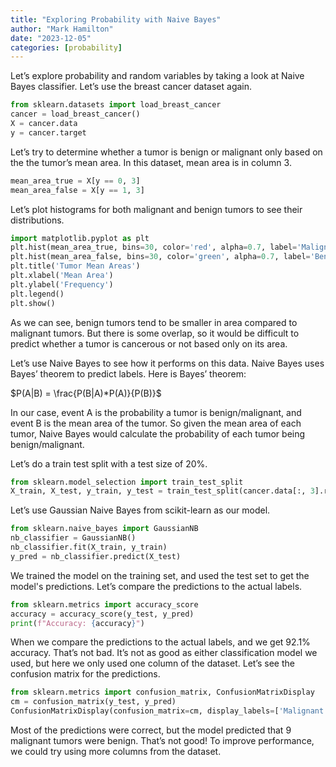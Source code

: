 ```yaml
---
title: "Exploring Probability with Naive Bayes"
author: "Mark Hamilton"
date: "2023-12-05"
categories: [probability]
---
```


Let's explore probability and random variables by taking a look at Naive Bayes classifier. Let's use the breast cancer dataset again.

```python
from sklearn.datasets import load_breast_cancer
cancer = load_breast_cancer()
X = cancer.data
y = cancer.target
```

Let's try to determine whether a tumor is benign or malignant only based on the the tumor's mean area. In this dataset, mean area is in column 3.

```python
mean_area_true = X[y == 0, 3]
mean_area_false = X[y == 1, 3]
```

Let's plot histograms for both malignant and benign tumors to see their distributions.

```python
import matplotlib.pyplot as plt
plt.hist(mean_area_true, bins=30, color='red', alpha=0.7, label='Malignant', edgecolor='black')
plt.hist(mean_area_false, bins=30, color='green', alpha=0.7, label='Benign', edgecolor='black')
plt.title('Tumor Mean Areas')
plt.xlabel('Mean Area')
plt.ylabel('Frequency')
plt.legend()
plt.show()
```

As we can see, benign tumors tend to be smaller in area compared to malignant tumors. But there is some overlap, so it would be difficult to predict whether a tumor is cancerous or not based only on its area.

Let's use Naive Bayes to see how it performs on this data. Naive Bayes uses Bayes' theorem to predict labels. Here is Bayes' theorem:

$P(A|B) = \frac{P(B|A)*P(A)}{P(B)}$

In our case, event A is the probability a tumor is benign/malignant, and event B is the mean area of the tumor. So given the mean area of each tumor, Naive Bayes would calculate the probability of each tumor being benign/malignant.

Let's do a train test split with a test size of 20%.

```python
from sklearn.model_selection import train_test_split
X_train, X_test, y_train, y_test = train_test_split(cancer.data[:, 3].reshape(-1, 1), cancer.target, test_size=0.2, random_state=42)
```

Let's use Gaussian Naive Bayes from scikit-learn as our model.

```python
from sklearn.naive_bayes import GaussianNB
nb_classifier = GaussianNB()
nb_classifier.fit(X_train, y_train)
y_pred = nb_classifier.predict(X_test)
```

We trained the model on the training set, and used the test set to get the model\'s predictions. Let's compare the predictions to the actual labels.

```python
from sklearn.metrics import accuracy_score
accuracy = accuracy_score(y_test, y_pred)
print(f"Accuracy: {accuracy}")
```

When we compare the predictions to the actual labels, and we get 92.1% accuracy. That's not bad. It's not as good as either classification model we used, but here we only used one column of the dataset. Let's see the confusion matrix for the predictions.

```python
from sklearn.metrics import confusion_matrix, ConfusionMatrixDisplay
cm = confusion_matrix(y_test, y_pred)
ConfusionMatrixDisplay(confusion_matrix=cm, display_labels=['Malignant', 'Benign']).plot();
```

Most of the predictions were correct, but the model predicted that 9 malignant tumors were benign. That's not good! To improve performance, we could try using more columns from the dataset.
